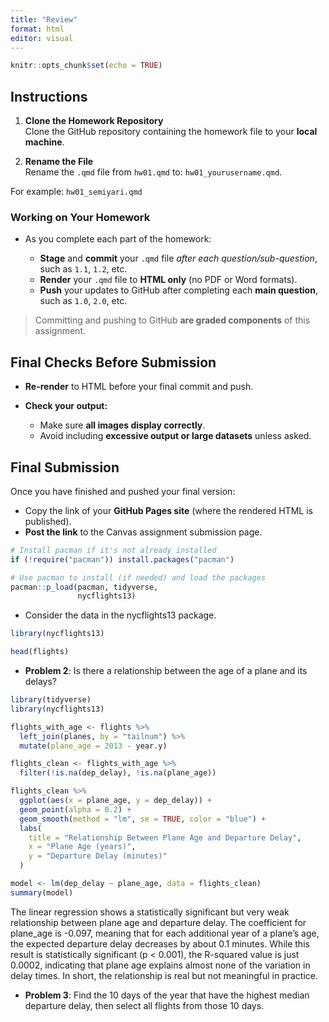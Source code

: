 ```yaml
---
title: "Review"
format: html
editor: visual
---
```


```r
knitr::opts_chunk$set(echo = TRUE)
```

## Instructions

1.  **Clone the Homework Repository**\
    Clone the GitHub repository containing the homework file to your **local machine**.

2.  **Rename the File**\
    Rename the `.qmd` file from `hw01.qmd` to: `hw01_yourusername.qmd`.\

For example: `hw01_semiyari.qmd`

### Working on Your Homework

-   As you complete each part of the homework:

    -   **Stage** and **commit** your `.qmd` file *after each question/sub-question*, such as `1.1`, `1.2`, etc.\
    -   **Render** your `.qmd` file to **HTML only** (no PDF or Word formats).\
    -   **Push** your updates to GitHub after completing each **main question**, such as `1.0`, `2.0`, etc.

> Committing and pushing to GitHub **are graded components** of this assignment.

## Final Checks Before Submission

-   **Re-render** to HTML before your final commit and push.\

-   **Check your output:**\

    -   Make sure **all images display correctly**.\
    -   Avoid including **excessive output or large datasets** unless asked.

## Final Submission

Once you have finished and pushed your final version:

-   Copy the link of your **GitHub Pages site** (where the rendered HTML is published).
-   **Post the link** to the Canvas assignment submission page.

```r
# Install pacman if it's not already installed
if (!require("pacman")) install.packages("pacman")

# Use pacman to install (if needed) and load the packages
pacman::p_load(pacman, tidyverse,
               nycflights13)
```

-   Consider the data in the nycflights13 package.

```r
library(nycflights13)

head(flights)
```


-   **Problem 2**: Is there a relationship between the age of a plane and its delays?

```r
library(tidyverse)
library(nycflights13)

flights_with_age <- flights %>%
  left_join(planes, by = "tailnum") %>%
  mutate(plane_age = 2013 - year.y)  

flights_clean <- flights_with_age %>%
  filter(!is.na(dep_delay), !is.na(plane_age))

flights_clean %>%
  ggplot(aes(x = plane_age, y = dep_delay)) +
  geom_point(alpha = 0.2) +
  geom_smooth(method = "lm", se = TRUE, color = "blue") +
  labs(
    title = "Relationship Between Plane Age and Departure Delay",
    x = "Plane Age (years)",
    y = "Departure Delay (minutes)"
  )

```
```r
model <- lm(dep_delay ~ plane_age, data = flights_clean)
summary(model)

```
The linear regression shows a statistically significant but very weak relationship between plane age and departure delay. The coefficient for plane_age is -0.097, meaning that for each additional year of a plane’s age, the expected departure delay decreases by about 0.1 minutes. While this result is statistically significant (p < 0.001), the R-squared value is just 0.0002, indicating that plane age explains almost none of the variation in delay times. In short, the relationship is real but not meaningful in practice.


-   **Problem 3**: Find the 10 days of the year that have the highest median departure delay, then select all flights from those 10 days.
